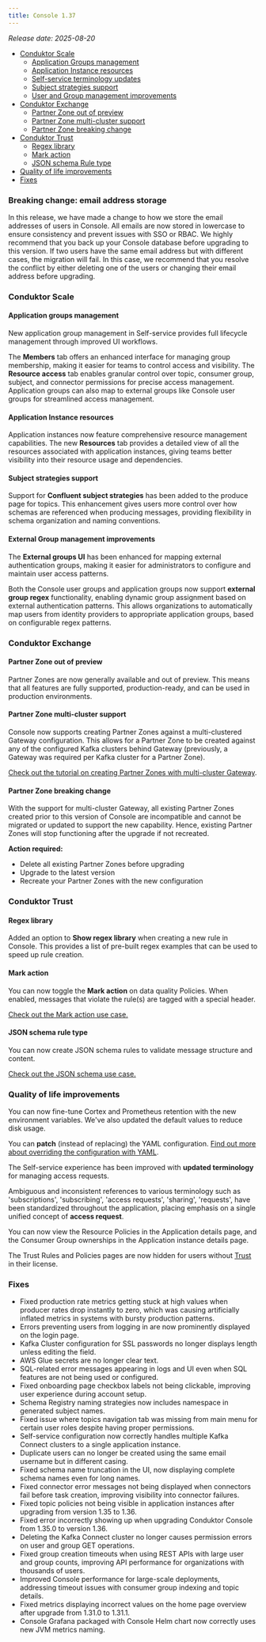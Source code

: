 ```yaml
---
title: Console 1.37
---
```


_Release date: 2025-08-20_

- [Conduktor Scale](#conduktor-scale)
  - [Application Groups management](#application-groups-management)
  - [Application Instance resources](#application-instance-resources)
  - [Self-service terminology updates](#self-service-terminology-updates)
  - [Subject strategies support](#subject-strategies-support)
  - [User and Group management improvements](#user-and-group-management-improvements)
- [Conduktor Exchange](#conduktor-exchange)
  - [Partner Zone out of preview](#partner-zone-out-of-preview)
  - [Partner Zone multi-cluster support](#partner-zone-multi-cluster-support)
  - [Partner Zone breaking change](#partner-zone-breaking-change)
- [Conduktor Trust](#conduktor-trust)
  - [Regex library](#regex-library)
  - [Mark action](#mark-action)
  - [JSON schema Rule type](#json-schema-rule-type)
- [Quality of life improvements](#quality-of-life-improvements)
- [Fixes](#fixes)

### Breaking change: email address storage

In this release, we have made a change to how we store the email addresses of users in Console. All emails are now stored in lowercase to ensure consistency and prevent issues with SSO or RBAC. We highly recommend that you back up your Console database before upgrading to this version. If two users have the same email address but with different cases, the migration will fail. In this case, we recommend that you resolve the conflict by either deleting one of the users or changing their email address before upgrading.

### Conduktor Scale

#### Application groups management

New application group management in Self-service provides full lifecycle management through improved UI workflows.

The **Members** tab offers an enhanced interface for managing group membership, making it easier for teams to control access and visibility. The **Resource access** tab enables granular control over topic, consumer group, subject, and connector permissions for precise access management. Application groups can also map to external groups like Console user groups for streamlined access management.

#### Application Instance resources

Application instances now feature comprehensive resource management capabilities. The new **Resources** tab provides a detailed view of all the resources associated with application instances, giving teams better visibility into their resource usage and dependencies.

#### Subject strategies support

Support for **Confluent subject strategies** has been added to the produce page for topics. This enhancement gives users more control over how schemas are referenced when producing messages, providing flexibility in schema organization and naming conventions.

#### External Group management improvements

The **External groups UI** has been enhanced for mapping external authentication groups, making it easier for administrators to configure and maintain user access patterns.

Both the Console user groups and application groups now support **external group regex** functionality, enabling dynamic group assignment based on external authentication patterns. This allows organizations to automatically map users from identity providers to appropriate application groups, based on configurable regex patterns.

### Conduktor Exchange

#### Partner Zone out of preview

Partner Zones are now generally available and out of preview. This means that all features are fully supported, production-ready, and can be used in production environments.

#### Partner Zone multi-cluster support

Console now supports creating Partner Zones against a multi-clustered Gateway configuration. This allows for a Partner Zone to be created against any of the configured Kafka clusters behind Gateway (previously, a Gateway was required per Kafka cluster for a Partner Zone).

[Check out the tutorial on creating Partner Zones with multi-cluster Gateway](/guide/tutorials/partner-zone-multi-cluster).

#### Partner Zone breaking change

With the support for multi-cluster Gateway, all existing Partner Zones created prior to this version of Console are incompatible and cannot be migrated or updated to support the new capability. Hence, existing Partner Zones will stop functioning after the upgrade if not recreated.

**Action required:**

- Delete all existing Partner Zones before upgrading
- Upgrade to the latest version
- Recreate your Partner Zones with the new configuration

### Conduktor Trust

#### Regex library

Added an option to **Show regex library** when creating a new rule in Console. This provides a list of pre-built regex examples that can be used to speed up rule creation.

#### Mark action

You can now toggle the **Mark action** on data quality Policies. When enabled, messages that violate the rule(s) are tagged with a special header.

[Check out the Mark action use case.](/guide/use-cases/enforce-data-quality#mark-action)

#### JSON schema rule type

You can now create JSON schema rules to validate message structure and content.

[Check out the JSON schema use case.](/guide/use-cases/enforce-data-quality#json-schema-rule)

### Quality of life improvements

You can now fine-tune Cortex and Prometheus retention with the new environment variables. We've also updated the default values to reduce disk usage.

You can **patch** (instead of replacing) the YAML configuration. [Find out more about overriding the configuration with YAML](/guide/conduktor-in-production/deploy-artifacts/deploy-cortex#overriding-with-yaml).

The Self-service experience has been improved with **updated terminology** for managing access requests.

Ambiguous and inconsistent references to various terminology such as 'subscriptions', 'subscribing', 'access requests', 'sharing', 'requests', have been standardized throughout the application, placing emphasis on a single unified concept of **access request**.

You can now view the Resource Policies in the Application details page, and the Consumer Group ownerships in the Application instance details page.

The Trust Rules and Policies pages are now hidden for users without [Trust](https://conduktor.io/trust) in their license.

### Fixes

- Fixed production rate metrics getting stuck at high values when producer rates drop instantly to zero, which was causing artificially inflated metrics in systems with bursty production patterns.
- Errors preventing users from logging in are now prominently displayed on the login page.
- Kafka Cluster configuration for SSL passwords no longer displays length unless editing the field.
- AWS Glue secrets are no longer clear text.
- SQL-related error messages appearing in logs and UI even when SQL features are not being used or configured.
- Fixed onboarding page checkbox labels not being clickable, improving user experience during account setup.
- Schema Registry naming strategies now includes namespace in generated subject names.
- Fixed issue where topics navigation tab was missing from main menu for certain user roles despite having proper permissions.
- Self-service configuration now correctly handles multiple Kafka Connect clusters to a single application instance.
- Duplicate users can no longer be created using the same email username but in different casing.
- Fixed schema name truncation in the UI, now displaying complete schema names even for long names.
- Fixed connector error messages not being displayed when connectors fail before task creation, improving visibility into connector failures.
- Fixed topic policies not being visible in application instances after upgrading from version 1.35 to 1.36.
- Fixed error incorrectly showing up when upgrading Conduktor Console from 1.35.0 to version 1.36.
- Deleting the Kafka Connect cluster no longer causes permission errors on user and group GET operations.
- Fixed group creation timeouts when using REST APIs with large user and group counts, improving API performance for organizations with thousands of users.
- Improved Console performance for large-scale deployments, addressing timeout issues with consumer group indexing and topic details.
- Fixed metrics displaying incorrect values on the home page overview after upgrade from 1.31.0 to 1.31.1.
- Console Grafana packaged with Console Helm chart now correctly uses new JVM metrics naming.
